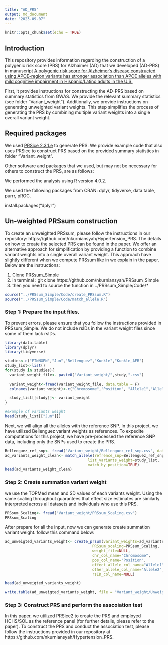 ```yaml
---
title: "AD_PRS"
output: md_document
date: "2023-09-07"
---
```


```r
knitr::opts_chunk$set(echo = TRUE)
```

## Introduction

This repository provides information regarding the construction of a polygenic risk score (PRS) for Alzhaimer (AD) that we developed (AD-PRS) in manuscript [A polygenic risk score for Alzheimer’s disease constructed using APOE-region variants has stronger association than APOE alleles with mild cognitive impairment in Hispanic/Latino adults in the U.S.](https://alzres.biomedcentral.com/articles/10.1186/s13195-023-01298-3 "A polygenic risk score for Alzheimer’s disease constructed using APOE-region variants has stronger association than APOE alleles with mild cognitive impairment in Hispanic/Latino adults in the")

First, it provides instructions for constructing the AD-PRS based on summary statistics from GWAS. We provide the relevant summary statistics (see folder “Variant_weight”). Additionally, we provide instructions on generating unweighted variant weights. This step simplifies the process of generating the PRS by combining multiple variant weights into a single overall variant weight.

## Required packages

We used [PRSice 2.3.1.e](https://choishingwan.github.io/PRSice/ "PRSice 2.3.1.e") to generate PRS. We provide example code that also uses PRSice to construct PRS based on the provided summary statistics in folder “Variant_weight”.

Other software and packages that we used, but may not be necessary for others to construct the PRS, are as follows:

We performed the analysis using R version 4.0.2.

We used the following packages from CRAN: dplyr, tidyverse, data.table, purrr, pROC.


install.packages("dplyr")

## Un-weighted PRSsum construction

To create an unweighted PRSsum, please follow the instructions in our repository: https://github.com/nkurniansyah/Hypertension_PRS. 
The details on how to create the selected PRS can be found in the paper.
We offer an alternative approach for simplification by providing a function to combine variant weights into a single overall variant weight. This approach have slightly different when we compute PRSsum like in we explain in the paper.
Below are the instructions:

1. Clone [PRSsum_Simple](https://github.com/nkurniansyah/PRSsum_Simple "PRSsum_Simple")
2. in terminal : git clone https://github.com/nkurniansyah/PRSsum_Simple 
3. then you need to source the function in ../PRSsum_Simple/Code/*


```r
source("../PRSsum_Simple/Code/create_PRSsum.R")
source("../PRSsum_Simple/Code/match_allele.R")
```

### Step 1: Prepare the input files.

To prevent errors, please ensure that you follow the instructions provided in PRSsum_Simple. We do not include rsIDs in the variant weight files since some of them lack rsIDs.

```r
library(data.table)
library(dplyr)
library(tidyverse)

```


```r
studies<-c("FINNGEN","Jun","Bellenguez","Kunkle","Kunkle_AFR")
study_list<-list()
for(study in studies){
  variant_weight_file<- paste0("Variant_weight/",study,".csv")
  
  variant_weight<-fread(variant_weight_file, data.table = F)
  colnames(variant_weight)<-c("Chromosome","Position", "Allele1","Allele2", "BETA")

  study_list[[study]]<- variant_weight
}

#example of variants weight
head(study_list[["Jun"]])
```

Next, we will align all the alleles with the reference SNP. In this project, we have utilized Bellenguez variant weights as references. To expedite computations for this project, we have pre-processed the reference SNP data, including only the SNPs used to create the PRS.



```r
Bellenguez_ref_snp<- fread("Variant_weight/Bellenguez_ref_snp.csv", data.table = F)
ad_variants_weight_clean<- match_allele(refrence_snp=Bellenguez_ref_snp, 
                                     list_variants_weight=study_list,
                                     match_by_position=TRUE)
head(ad_variants_weight_clean)

```






### Step 2: Create summation variant weight


we use the TOPMed mean and SD values of each variants weight.  Using the same scaling throughout guarantees that effect size estimates are similarly interpreted across all datasets and individuals who use this PRS.

```r
PRSsum_Scaling<- fread("Variant_weight/PRSsum_Scaling.csv")
PRSsum_Scaling
```

After prepare for all the input, now we can generate create summation variant weight. follow this command below:

```r
ad_unweigted_variants_weight<- create_prsum(variant_weights=ad_variants_weight_clean, 
                                       PRSsum_scaling=PRSsum_Scaling, 
                                       weight_file=NULL,
                                       chr_col_name="Chromosome", 
                                       pos_col_name="Position", 
                                       effect_allele_col_name="Allele1",
                                       other_allele_col_name="Allele2",
                                       rsID_col_name=NULL)

head(ad_unweigted_variants_weight)

write.table(ad_unweigted_variants_weight, file = "Variant_weight/Unweighted_PRSsum.txt", row.names = F, quote = F, sep="\t")
```



### Step 3: Construct PRS and perform the asscoiation test

In this paper, we utilized PRSice2 to create the PRS and employed HCHS/SOL as the reference panel (for further details, please refer to the paper). To construct the PRS and conduct the association test, please follow the instructions provided in our repository at https://github.com/nkurniansyah/Hypertension_PRS.

